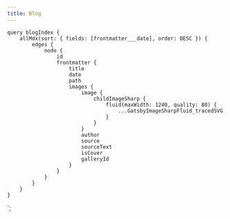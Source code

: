 ```yaml
---
title: Blog
---
```



<Container>
    <BlogPostList data={props.data.allMdx.edges} />
</Container>

    query blogIndex {
        allMdx(sort: { fields: [frontmatter___date], order: DESC }) {
            edges {
                node {
                    id
                    frontmatter {
                        title
                        date
                        path
                        images {
                            image {
                                childImageSharp {
                                    fluid(maxWidth: 1240, quality: 80) {
                                        ...GatsbyImageSharpFluid_tracedSVG
                                    }
                                }
                            }
                            author
                            source
                            sourceText
                            isCover
                            galleryId
                        }
                    }
                }
            }
        }
    }
`;
